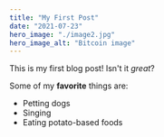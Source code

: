 ```yaml
---
title: "My First Post"
date: "2021-07-23"
hero_image: "./image2.jpg"
hero_image_alt: "Bitcoin image"
---
```


This is my first blog post! Isn't it *great*?

Some of my **favorite** things are:

* Petting dogs
* Singing
* Eating potato-based foods
